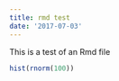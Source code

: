 ```yaml
---
title: rmd test
date: '2017-07-03'
---
```


This is a test of an Rmd file

```r
hist(rnorm(100))
```